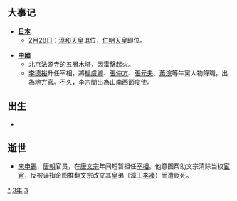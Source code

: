{{Unreferenced|time=2021-06-11T12:53:46+00:00}}
{{yearTOC|833|唐'''[[大和_(唐文宗)|大和]]七年'''；南诏'''[[保和|保和]]十年'''；吐蕃'''[[彝泰|彝泰]]十九年'''；日本'''[[天長_(淳和天皇)|天長]]十年'''；渤海国'''[[咸和_(大彝震)|咸和]]三年'''}}

== 大事记 ==
*'''[[日本|日本]]'''
** [[2月28日|2月28日]]：[[淳和天皇|淳和天皇]]退位，[[仁明天皇|仁明天皇]]即位。

*'''[[中國|中國]]'''
**北京[[法源寺|法源寺]]的[[五層木塔|五層木塔]]，因雷擊起火。
**[[李德裕|李德裕]]升任宰相，將[[楊虞卿|楊虞卿]]、[[張仲方|張仲方]]、[[張元夫|張元夫]]、[[蕭浣|蕭浣]]等牛黨人物降職，出為地方官。不久，[[李宗閔|李宗閔]]出為山南西節度使。

== 出生 ==
*

== 逝世 ==
{{Wikisource year mention}}
*[[宋申錫|宋申錫]]，[[唐朝|唐朝]]官员，在[[唐文宗|唐文宗]]年间短暂担任[[宰相|宰相]]。他意图帮助文宗清除当权[[宦官|宦官]]，反被诬指企图推翻文宗改立其皇弟（漳王[[李凑|李凑]]）而遭贬死。

[[Category:833年|*]]
[[Category:830年代|3年]]
[[Category:9世纪各年|3]]